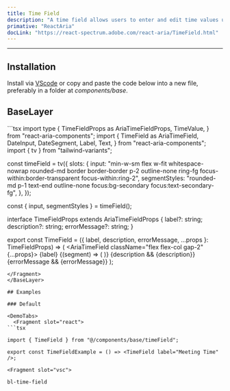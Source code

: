 ```yaml
---
title: Time Field
description: "A time field allows users to enter and edit time values using a keyboard. Each part of a time value is displayed in an individually editable segment."
primative: "ReactAria"
docLink: "https://react-spectrum.adobe.com/react-aria/TimeField.html"
---
```

---

<MdxExample>
  <TimeFieldExample label="Event Time" client:load/>
</MdxExample>

## Installation

Install via [VScode](/docs/getting-started/vsc) or copy and paste the code below into a new file, preferably in a folder at _components/base_.

## BaseLayer

<BaseLayer>
<Fragment slot="contentSlot">
```tsx
import type {
  TimeFieldProps as AriaTimeFieldProps,
  TimeValue,
} from "react-aria-components";
import {
  TimeField as AriaTimeField,
  DateInput,
  DateSegment,
  Label,
  Text,
} from "react-aria-components";
import { tv } from "tailwind-variants";

const timeField = tv({
  slots: {
    input:
      "min-w-sm flex w-fit whitespace-nowrap rounded-md border border-border p-2 outline-none ring-fg focus-within:border-transparent focus-within:ring-2",
    segmentStyles:
      "rounded-md p-1 text-end outline-none focus:bg-secondary focus:text-secondary-fg",
  },
});

const { input, segmentStyles } = timeField();

interface TimeFieldProps<T extends TimeValue> extends AriaTimeFieldProps<T> {
  label?: string;
  description?: string;
  errorMessage?: string;
}

export const TimeField = <T extends TimeValue>({
  label,
  description,
  errorMessage,
  ...props
}: TimeFieldProps<T>) => (
  <AriaTimeField className="flex flex-col gap-2" {...props}>
    <Label>{label}</Label>
    <DateInput className={input()}>
      {(segment) => (
        <DateSegment className={segmentStyles()} segment={segment} />
      )}
    </DateInput>
    {description && <Text slot="description">{description}</Text>}
    {errorMessage && <Text slot="errorMessage">{errorMessage}</Text>}
  </AriaTimeField>
);

```
</Fragment>
</BaseLayer>

## Examples

### Default 

<DemoTabs>
  <Fragment slot="react">
```tsx

import { TimeField } from "@/components/base/timeField";

export const TimeFieldExample = () => <TimeField label="Meeting Time" />;

```
  </Fragment>

    <Fragment slot="vsc">
```bash
bl-time-field
```
  </Fragment>
</DemoTabs>


